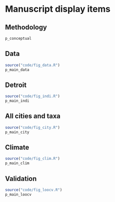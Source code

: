 # Manuscript display items

## Methodology
```r
p_conceptual
```

## Data
```r

source("code/fig_data.R")  
p_main_data
```

## Detroit
```r
source("code/fig_indi.R")
p_main_indi
```

## All cities and taxa
```r
source("code/fig_city.R")
p_main_city
```

## Climate
```r
source("code/fig_clim.R")
p_main_clim
```

## Validation
```r
source("code/fig_loocv.R")
p_main_loocv
```
